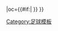 {{fb team |t=-{zh-hans:欧登塞; zh-hk:奧丹斯;}- |tan=欧登塞足球俱乐部 |tc=DNK |abb={{#if:{{{abb|}}}|OB{{0}}{{0}}}} |oc={{#if:{{{oc|}}}|{{{oc}}} }} }}<!--
--><noinclude>[[Category:足球模板]]</noinclude>